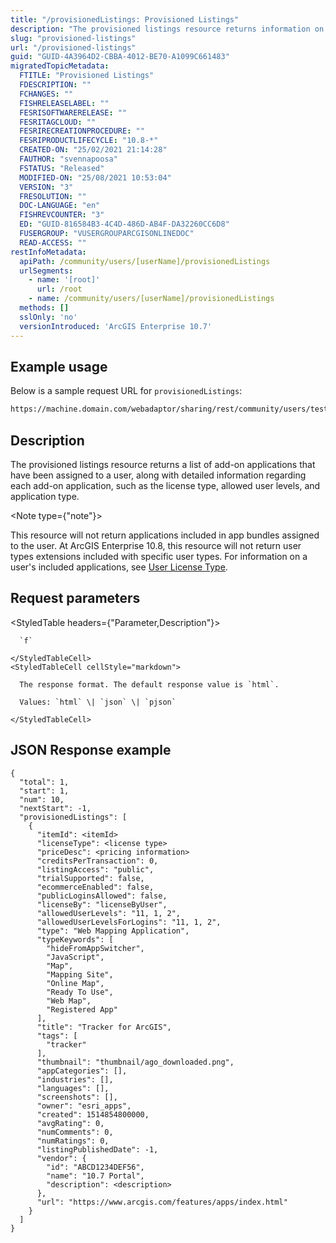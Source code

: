 ```yaml
---
title: "/provisionedListings: Provisioned Listings"
description: "The provisioned listings resource returns information on add-on licenses assigned to a user."
slug: "provisioned-listings"
url: "/provisioned-listings"
guid: "GUID-4A3964D2-CBBA-4012-BE70-A1099C661483"
migratedTopicMetadata:
  FTITLE: "Provisioned Listings"
  FDESCRIPTION: ""
  FCHANGES: ""
  FISHRELEASELABEL: ""
  FESRISOFTWARERELEASE: ""
  FESRITAGCLOUD: ""
  FESRIRECREATIONPROCEDURE: ""
  FESRIPRODUCTLIFECYCLE: "10.8-*"
  CREATED-ON: "25/02/2021 21:14:28"
  FAUTHOR: "svennapoosa"
  FSTATUS: "Released"
  MODIFIED-ON: "25/08/2021 10:53:04"
  VERSION: "3"
  FRESOLUTION: ""
  DOC-LANGUAGE: "en"
  FISHREVCOUNTER: "3"
  ED: "GUID-816584B3-4C4D-486D-AB4F-DA32260CC6D8"
  FUSERGROUP: "VUSERGROUPARCGISONLINEDOC"
  READ-ACCESS: ""
restInfoMetadata:
  apiPath: /community/users/[userName]/provisionedListings
  urlSegments:
    - name: '[root]'
      url: /root
    - name: /community/users/[userName]/provisionedListings
  methods: []
  sslOnly: 'no'
  versionIntroduced: 'ArcGIS Enterprise 10.7'
---
```


## Example usage

Below is a sample request URL for `provisionedListings`:

```markdown
https://machine.domain.com/webadaptor/sharing/rest/community/users/testUser/provisionedListings?f=json
``` 

## Description

The provisioned listings resource returns a list of add-on applications that have been assigned to a user, along with detailed information regarding each add-on application, such as the license type, allowed user levels, and application type.

<Note type={"note"}>

This resource will not return applications included in app bundles assigned to the user. At ArcGIS Enterprise 10.8, this resource will not return user types extensions included with specific user types. For information on a user's included applications, see [User License Type](/user-license-types).

</Note>

## Request parameters

<StyledTable headers={"Parameter,Description"}>
  <StyledTableRow>
    <StyledTableCell cellStyle="markdown">

      `f`

    </StyledTableCell>
    <StyledTableCell cellStyle="markdown">

      The response format. The default response value is `html`.

      Values: `html` \| `json` \| `pjson`

    </StyledTableCell>
  </StyledTableRow>
</StyledTable>

## JSON Response example

```other
{
  "total": 1,
  "start": 1,
  "num": 10,
  "nextStart": -1,
  "provisionedListings": [
    {
      "itemId": <itemId>
      "licenseType": <license type>
      "priceDesc": <pricing information>
      "creditsPerTransaction": 0,
      "listingAccess": "public",
      "trialSupported": false,
      "ecommerceEnabled": false,
      "publicLoginsAllowed": false,
      "licenseBy": "licenseByUser",
      "allowedUserLevels": "11, 1, 2",
      "allowedUserLevelsForLogins": "11, 1, 2",
      "type": "Web Mapping Application",
      "typeKeywords": [
        "hideFromAppSwitcher",
        "JavaScript",
        "Map",
        "Mapping Site",
        "Online Map",
        "Ready To Use",
        "Web Map",
        "Registered App"
      ],
      "title": "Tracker for ArcGIS",
      "tags": [
        "tracker"
      ],
      "thumbnail": "thumbnail/ago_downloaded.png",
      "appCategories": [],
      "industries": [],
      "languages": [],
      "screenshots": [],
      "owner": "esri_apps",
      "created": 1514854800000,
      "avgRating": 0,
      "numComments": 0,
      "numRatings": 0,
      "listingPublishedDate": -1,
      "vendor": {
        "id": "ABCD1234DEF56",
        "name": "10.7 Portal",
        "description": <description>
      },
      "url": "https://www.arcgis.com/features/apps/index.html"
    }
  ]
}
```

 
